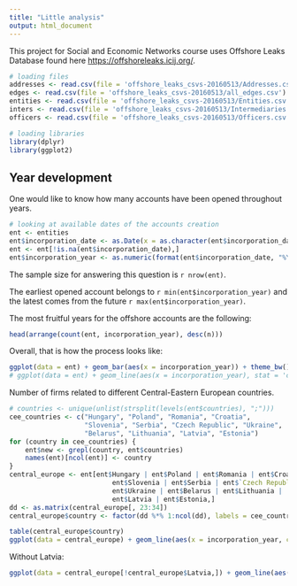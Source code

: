 ```yaml
---
title: "Little analysis"
output: html_document
---
```


This project for Social and Economic Networks course uses Offshore Leaks Database found here <https://offshoreleaks.icij.org/>.

```r
# loading files
addresses <- read.csv(file = 'offshore_leaks_csvs-20160513/Addresses.csv')
edges <- read.csv(file = 'offshore_leaks_csvs-20160513/all_edges.csv')
entities <- read.csv(file = 'offshore_leaks_csvs-20160513/Entities.csv')
inters <- read.csv(file = 'offshore_leaks_csvs-20160513/Intermediaries.csv')
officers <- read.csv(file = 'offshore_leaks_csvs-20160513/Officers.csv')
```

```r
# loading libraries
library(dplyr)
library(ggplot2)
```

## Year development

One would like to know how many accounts have been opened throughout years.

```r
# looking at available dates of the accounts creation
ent <- entities
ent$incorporation_date <- as.Date(x = as.character(ent$incorporation_date), format = "%d-%b-%Y")
ent <- ent[!is.na(ent$incorporation_date),]
ent$incorporation_year <- as.numeric(format(ent$incorporation_date, "%Y"))
```

The sample size for answering this question is `r nrow(ent)`.

The earliest opened account belongs to `r min(ent$incorporation_year)` and the latest comes from the future `r max(ent$incorporation_year)`.

The most fruitful years for the offshore accounts are the following:

```r
head(arrange(count(ent, incorporation_year), desc(n)))
```

Overall, that is how the process looks like:

```r
ggplot(data = ent) + geom_bar(aes(x = incorporation_year)) + theme_bw()
# ggplot(data = ent) + geom_line(aes(x = incorporation_year), stat = 'count') + theme_bw()
```

Number of firms related to different Central-Eastern European countries.

```r
# countries <- unique(unlist(strsplit(levels(ent$countries), ";")))
cee_countries <- c("Hungary", "Poland", "Romania", "Croatia",
                   "Slovenia", "Serbia", "Czech Republic", "Ukraine",
                   "Belarus", "Lithuania", "Latvia", "Estonia")
for (country in cee_countries) {
    ent$new <- grepl(country, ent$countries)
    names(ent)[ncol(ent)] <- country
}
central_europe <- ent[ent$Hungary | ent$Poland | ent$Romania | ent$Croatia |
                          ent$Slovenia | ent$Serbia | ent$`Czech Republic` |
                          ent$Ukraine | ent$Belarus | ent$Lithuania |
                          ent$Latvia | ent$Estonia,]
dd <- as.matrix(central_europe[, 23:34])
central_europe$country <- factor(dd %*% 1:ncol(dd), labels = cee_countries)

table(central_europe$country)
ggplot(data = central_europe) + geom_line(aes(x = incorporation_year, color = country), stat = 'count') + theme_bw()
```

Without Latvia:

```r
ggplot(data = central_europe[!central_europe$Latvia,]) + geom_line(aes(x = incorporation_year, color = country), stat = 'count') + theme_bw()
```


